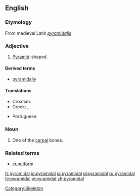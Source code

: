 ==English==

===Etymology===
From medieval Latin ''[[pyramidalis]]''

===Adjective===
{{en-adj|-}}

# {{geometry}} [[pyramid|Pyramid]]-shaped.

====Derived terms====
*[[pyramidally]]

====Translations====
{{trans-top|pyramid-shaped}}
* Croatian: {{t|hr|piramidalan|alt=pȉramidālan}}
* Greek: {{t|el|πυραμοειδής|m|f|tr=piramo'iδís}},  {{t|el|πυραμιδικός|m|tr=piramiδikós}}
{{trans-mid}}
* Portuguese: {{t|pt|piramidal}}
{{trans-bottom}}

===Noun===
{{en-noun}}

# {{anatomy}} One of the [[carpal]] bones.

===Related terms===
*[[cuneiform]]

[[Category:Skeleton]]

[[fr:pyramidal]]
[[io:pyramidal]]
[[ja:pyramidal]]
[[pl:pyramidal]]
[[ru:pyramidal]]
[[te:pyramidal]]
[[vi:pyramidal]]
[[zh:pyramidal]]